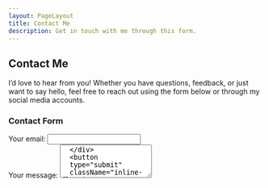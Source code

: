 ```yaml
---
layout: PageLayout
title: Contact Me
description: Get in touch with me through this form.
---
```



## Contact Me

I’d love to hear from you! Whether you have questions, feedback, or just want to say hello, feel free to reach out using the form below or through my social media accounts.

### Contact Form

<form action="https://formspree.io/f/movalnly" method="POST" className="space-y-4">
  <div>
    <label htmlFor="email" className="block text-sm font-medium dark:prose-dark">
      Your email:
    </label>
    <input
      type="email"
      id="email"
      name="email"
      required
      className="mt-1 block w-full rounded-md border-gray-600 bg-gray-800 text-gray-100 shadow-sm focus:border-indigo-500 focus:ring-indigo-500 sm:text-sm"
    />
  </div>
  <div>
    <label htmlFor="message" className="block text-sm font-medium dark:prose-dark">
      Your message:
    </label>
    <textarea
      id="message"
      name="message"
      rows="4"
      required
      className="mt-1 block w-full rounded-md border-gray-600 bg-gray-800 text-gray-100 shadow-sm focus:border-indigo-500 focus:ring-indigo-500 sm:text-sm"
    />
  </div>
  <button
  type="submit"
  className="inline-flex items-center px-3 hover:text-blue-500 dark:prose-dark"
>
  Send
</button>

</form>

### Connect with me

<SocialAccounts />

Thanks for reaching out!
